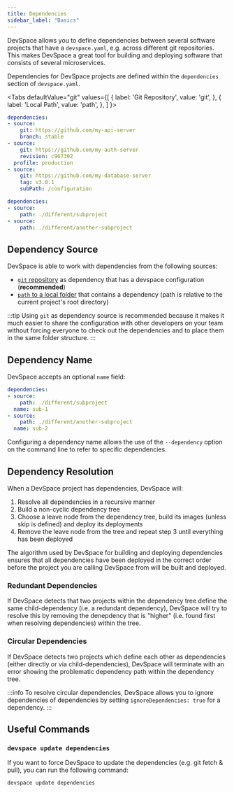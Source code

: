 ```yaml
---
title: Dependencies
sidebar_label: "Basics"
---
```



DevSpace allows you to define dependencies between several software projects that have a `devspace.yaml`, e.g. across different git repositories. This makes DevSpace a great tool for building and deploying software that consists of several microservices.

Dependencies for DevSpace projects are defined within the `dependencies` section of `devspace.yaml`.

<Tabs
  defaultValue="git"
  values={[
    { label: 'Git Repository', value: 'git', },
    { label: 'Local Path', value: 'path', },
  ]
}>
<TabItem value="git">

```yaml
dependencies:
- source:
    git: https://github.com/my-api-server
    branch: stable
- source:
    git: https://github.com/my-auth-server
    revision: c967392
  profile: production
- source:
    git: https://github.com/my-database-server
    tag: v3.0.1
    subPath: /configuration
```

</TabItem>
<TabItem value="path">

```yaml
dependencies:
- source:
    path: ./different/subproject
- source:
    path: ./different/another-subproject
```

</TabItem>
</Tabs>


## Dependency Source
DevSpace is able to work with dependencies from the following sources:
- [`git` repository](../../configuration/dependencies/git-repository.mdx) as dependency that has a devspace configuration (**recommended**)
- [`path` to a local folder](../../configuration/dependencies/git-repository.mdx) that contains a dependency (path is relative to the current project's root directory)

:::tip 
Using `git` as dependency source is recommended because it makes it much easier to share the configuration with other developers on your team without forcing everyone to check out the dependencies and to place them in the same folder structure.
:::

## Dependency Name

DevSpace accepts an optional `name` field:

```yaml
dependencies:
- source:
    path: ./different/subproject
  name: sub-1
- source:
    path: ./different/another-subproject
  name: sub-2
```

Configuring a dependency name allows the use of the `--dependency` option on the command line to refer to specific dependencies.

## Dependency Resolution
When a DevSpace project has dependencies, DevSpace will:

1. Resolve all dependencies in a recursive manner
2. Build a non-cyclic dependency tree
3. Choose a leave node from the dependency tree, build its images (unless skip is defined) and deploy its deployments
4. Remove the leave node from the tree and repeat step 3 until everything has been deployed

The algorithm used by DevSpace for building and deploying dependencies ensures that all dependencies have been deployed in the correct order before the project you are calling DevSpace from will be built and deployed.

### Redundant Dependencies
If DevSpace detects that two projects within the dependency tree define the same child-dependency (i.e. a redundant dependency), DevSpace will try to resolve this by removing the denepdency that is "higher" (i.e. found first when resolving dependencies) within the tree.

### Circular Dependencies
If DevSpace detects two projects which define each other as dependencies (either directly or via child-dependencies), DevSpace will terminate with an error showing the problematic dependency path within the dependency tree.

:::info
To resolve circular dependencies, DevSpace allows you to ignore dependencies of dependencies by setting `ignoreDependencies: true` for a dependency.
:::


## Useful Commands

### `devspace update dependencies`
If you want to force DevSpace to update the dependencies (e.g. git fetch & pull), you can run the following command:
```bash
devspace update dependencies
```
